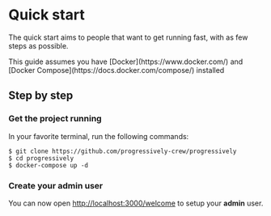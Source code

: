 
# Quick start

The quick start aims to people that want to get running fast, with as few steps as possible.

<Callout type="info" emoji="ℹ️">
  This guide assumes you have [Docker](https://www.docker.com/) and [Docker
  Compose](https://docs.docker.com/compose/) installed
</Callout>

## Step by step

<Steps>

### Get the project running

In your favorite terminal, run the following commands:

```shell
$ git clone https://github.com/progressively-crew/progressively
$ cd progressively
$ docker-compose up -d
```

### Create your admin user

You can now open [http://localhost:3000/welcome](http://localhost:3000/welcome) to setup your <strong>admin</strong> user.

</Steps>
